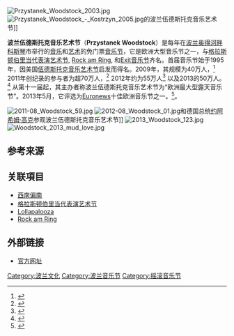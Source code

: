 {{noteTA
|T=zh-tw:波蘭胡士托音樂藝術節; zh-hk:波蘭胡士托音樂藝術節; zh-mo:波蘭胡士托音樂藝術節; zh-hant:波蘭胡士托
音樂藝術節; zh-hans:波兰伍德斯托音乐艺术节; zh-cn:波兰伍德斯托音乐艺术节;
|1=zh-tw:胡士托; zh-hk:胡士托; zh-mo:胡士托; zh-hant:胡士托; zh-hans::伍德斯托克; zh-cn:伍德斯托克;
}}
{{infobox music festival |
| music_festival_name = Przystanek Woodstock<br>波兰伍德斯托克音乐艺术节
| image               = 20012-08 przystanek woodstock 024.jpg
| caption             = 
| location            = [[波兰|波兰]][[奥得河畔科斯琴|奥得河畔科斯琴]]
| years_active        = 1995–至今
| founders            = 
| dates               = 7月底/ 8月初
| genre               = [[音乐节|音乐节]]，[[摇滚|摇滚]], [[另类摇滚|另类摇滚]], [[朋克摇滚|朋克摇滚]], [[重金属|重金属]], [[流行音乐|流行音乐]], [[流行电音|流行电音]], [[雷鬼|雷鬼]], [[民俗音乐|民俗音乐]], [[独立音乐|独立音乐]],  [[电子音乐|电子音乐]] 
| website             = {{url|http://www.en.wosp.org.pl/}}
}}

[[File:Przystanek_Woodstock_2003.jpg|right]]
[[File:Przystanek_Woodstock_-_Kostrzyn_2005.jpg|right]]的波兰伍德斯托克音乐艺术节]]


'''波兰伍德斯托克音乐艺术节'''（'''Przystanek Woodstock'''）是每年在[[波兰|波兰]][[奥得河畔科斯琴|奥得河畔科斯琴]]市举行的[[音乐|音乐]]和[[艺术|艺术]]的免门票[[音乐节|音乐节]]，它是欧洲大型音乐节之一，与[[格拉斯顿伯里当代表演艺术节|格拉斯顿伯里当代表演艺术节]], [[Rock_am_Ring|Rock am Ring]], 和[[Exit音乐节|Exit音乐节]]齐名。首届音乐节始于1995年，因美国[[伍德斯托克音乐艺术节|伍德斯托克音乐艺术节]]启发而得名。2009年，其规模为40万人，<ref>{{Cite web |url=http://www.emetro.pl/emetro/1,85652,6886708,W_Kostrzynie_nad_Odra_bawilo_sie_400_tysiecy_ludzi.html |title=''W Kostrzynie nad Odrą bawiło się 400 tysięcy ludzi'' |access-date=2014-04-17 |archive-url=https://web.archive.org/web/20101224103000/http://www.emetro.pl/emetro/1,85652,6886708,W_Kostrzynie_nad_Odra_bawilo_sie_400_tysiecy_ludzi.html |archive-date=2010-12-24 |dead-url=yes }}</ref> 2011年创纪录的参与者为超70万人，<ref>{{Cite web |url=http://wiadomosci.onet.pl/regionalne/gorzow-wielkopolski/rekordowy-przystanek-woodstock-700-tysiecy-osob-na,1,4818151,region-wiadomosc.html |title=Woodstock 2011 Summary by Onet.pl |accessdate=2014-04-17 |archive-date=2013-04-16 |archive-url=https://archive.today/20130416103700/http://wiadomosci.onet.pl/regionalne/gorzow-wielkopolski/rekordowy-przystanek-woodstock-700-tysiecy-osob-na,1,4818151,region-wiadomosc.html |dead-url=yes }}</ref> 2012年约为55万人<ref>{{Cite web |url=http://www.gazetalubuska.pl/apps/pbcs.dll/article?AID=%2F20120811%2FPRZYSTANEK_WOODSTOCK%2F120819994 |title=Woodstock 2012 Summary by Gazeta Lubuska |access-date=2022-01-08 |archive-date=2015-09-24 |archive-url=https://web.archive.org/web/20150924040346/http://www.gazetalubuska.pl/apps/pbcs.dll/article?AID=%2F20120811%2FPRZYSTANEK_WOODSTOCK%2F120819994 |dead-url=no }}</ref> 以及2013的50万人。<ref>{{Cite web |url=http://www.gazetalubuska.pl/apps/pbcs.dll/article?AID=%2F20130803%2FPRZYSTANEK_WOODSTOCK%2F130809752 |title=存档副本 |access-date=2022-01-08 |archive-date=2015-09-24 |archive-url=https://web.archive.org/web/20150924040416/http://www.gazetalubuska.pl/apps/pbcs.dll/article?AID=%2F20130803%2FPRZYSTANEK_WOODSTOCK%2F130809752 |dead-url=no }}</ref> 从第十一届起，其主办者称波兰伍德斯托克音乐艺术节为“欧洲最大型露天音乐节”。2013年5月，它评选为[[Euronews|Euronews]]十佳欧洲音乐节之一。<ref name=euronews>{{cite web|title=Get ready for Europe’s music festival season!|url=http://www.euronews.com/2013/05/01/europes-biggest-summer-festivals/|publisher=Euronews|accessdate=14 January 2014|archive-date=2020-05-11|archive-url=https://web.archive.org/web/20200511205820/https://www.euronews.com/2013/05/01/europes-biggest-summer-festivals|dead-url=no}}</ref>。

[[File:2011-08_Woodstock_59.jpg|thumb]]
[[File:2012-08_Woodstock_01.jpg|thumb]]和德国总统[[约阿希姆·高克|约阿希姆·高克]]参观波兰伍德斯托克音乐艺术节]]
[[File:2013_Woodstock_123.jpg|thumb]]
[[File:Woodstock_2013_mud_love.jpg|thumb]]

== 参考来源 ==
{{reflist}}

== 关联項目 ==
* [[西南偏南|西南偏南]]
* [[格拉斯顿伯里当代表演艺术节|格拉斯顿伯里当代表演艺术节]]
* [[Lollapalooza|Lollapalooza]]
* [[Rock_am_Ring|Rock am Ring]]


==外部链接==
{{commons|Przystanek Woodstock}}
* [https://web.archive.org/web/20140419025725/http://www.en.wosp.org.pl/woodstock_festival/ 官方网址]

{{coord|52|36|41|N|14|40|05|E|source:plwiki|display=title}}


[[Category:波兰文化|Category:波兰文化]]
[[Category:波兰音乐节|Category:波兰音乐节]]
[[Category:摇滚音乐节|Category:摇滚音乐节]]